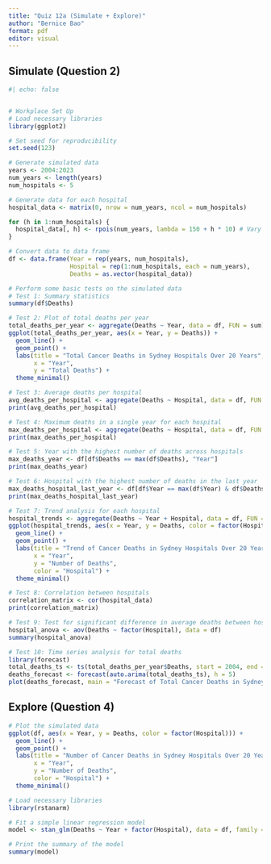 ```yaml
---
title: "Quiz 12a (Simulate + Explore)"
author: "Bernice Bao"
format: pdf
editor: visual
---
```


## Simulate (Question 2)

```r
#| echo: false


# Workplace Set Up
# Load necessary libraries
library(ggplot2)

# Set seed for reproducibility
set.seed(123)

# Generate simulated data
years <- 2004:2023
num_years <- length(years)
num_hospitals <- 5

# Generate data for each hospital
hospital_data <- matrix(0, nrow = num_years, ncol = num_hospitals)

for (h in 1:num_hospitals) {
  hospital_data[, h] <- rpois(num_years, lambda = 150 + h * 10) # Vary lambda for each hospital
}

# Convert data to data frame
df <- data.frame(Year = rep(years, num_hospitals),
                 Hospital = rep(1:num_hospitals, each = num_years),
                 Deaths = as.vector(hospital_data))

# Perform some basic tests on the simulated data
# Test 1: Summary statistics
summary(df$Deaths)

# Test 2: Plot of total deaths per year
total_deaths_per_year <- aggregate(Deaths ~ Year, data = df, FUN = sum)
ggplot(total_deaths_per_year, aes(x = Year, y = Deaths)) +
  geom_line() +
  geom_point() +
  labs(title = "Total Cancer Deaths in Sydney Hospitals Over 20 Years",
       x = "Year",
       y = "Total Deaths") +
  theme_minimal()

# Test 3: Average deaths per hospital
avg_deaths_per_hospital <- aggregate(Deaths ~ Hospital, data = df, FUN = mean)
print(avg_deaths_per_hospital)

# Test 4: Maximum deaths in a single year for each hospital
max_deaths_per_hospital <- aggregate(Deaths ~ Hospital, data = df, FUN = max)
print(max_deaths_per_hospital)

# Test 5: Year with the highest number of deaths across hospitals
max_deaths_year <- df[df$Deaths == max(df$Deaths), "Year"]
print(max_deaths_year)

# Test 6: Hospital with the highest number of deaths in the last year
max_deaths_hospital_last_year <- df[df$Year == max(df$Year) & df$Deaths == max(df[df$Year == max(df$Year), "Deaths"]), "Hospital"]
print(max_deaths_hospital_last_year)

# Test 7: Trend analysis for each hospital
hospital_trends <- aggregate(Deaths ~ Year + Hospital, data = df, FUN = mean)
ggplot(hospital_trends, aes(x = Year, y = Deaths, color = factor(Hospital))) +
  geom_line() +
  geom_point() +
  labs(title = "Trend of Cancer Deaths in Sydney Hospitals Over 20 Years",
       x = "Year",
       y = "Number of Deaths",
       color = "Hospital") +
  theme_minimal()

# Test 8: Correlation between hospitals
correlation_matrix <- cor(hospital_data)
print(correlation_matrix)

# Test 9: Test for significant difference in average deaths between hospitals
hospital_anova <- aov(Deaths ~ factor(Hospital), data = df)
summary(hospital_anova)

# Test 10: Time series analysis for total deaths
library(forecast)
total_deaths_ts <- ts(total_deaths_per_year$Deaths, start = 2004, end = 2023)
deaths_forecast <- forecast(auto.arima(total_deaths_ts), h = 5)
plot(deaths_forecast, main = "Forecast of Total Cancer Deaths in Sydney Hospitals")

```

## Explore (Question 4)
```r

# Plot the simulated data
ggplot(df, aes(x = Year, y = Deaths, color = factor(Hospital))) +
  geom_line() +
  geom_point() +
  labs(title = "Number of Cancer Deaths in Sydney Hospitals Over 20 Years",
       x = "Year",
       y = "Number of Deaths",
       color = "Hospital") +
  theme_minimal()

# Load necessary libraries
library(rstanarm)

# Fit a simple linear regression model
model <- stan_glm(Deaths ~ Year + factor(Hospital), data = df, family = "poisson")

# Print the summary of the model
summary(model)


```
